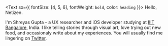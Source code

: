 <Text sx={{ fontSize: [4, 5, 6], fontWeight: `bold`, color: `heading` }}>
  Hello, Netizen.
</Text>

I'm Shreyas Gupta - a UX researcher and iOS developer studying at <a href="https://www.iiitb.ac.in" target="_blank">IIIT Bangalore</a>, India. I like telling stories through visual art, love trying out new food, and occasionaly write about my experiences. You will usually find me lingering on <a href="https://twitter.com/awwmaaigawwd/" target="_blank">Twitter</a>. 